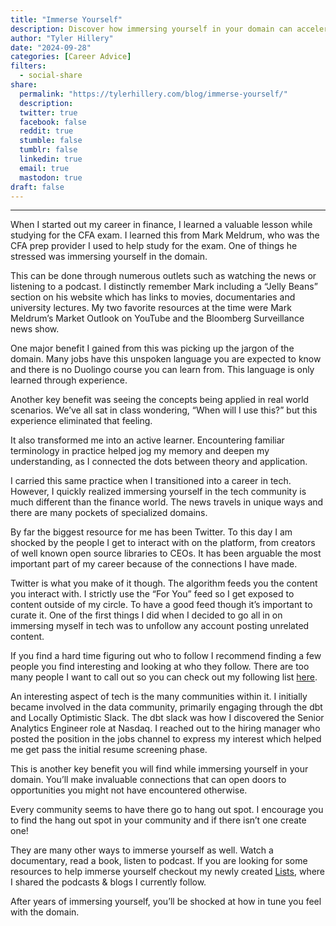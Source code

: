 ```yaml
---
title: "Immerse Yourself"
description: Discover how immersing yourself in your domain can accelerate your learning and lead to opportunities.
author: "Tyler Hillery"
date: "2024-09-28"
categories: [Career Advice]
filters:
  - social-share
share:
  permalink: "https://tylerhillery.com/blog/immerse-yourself/"
  description:
  twitter: true
  facebook: false
  reddit: true
  stumble: false
  tumblr: false
  linkedin: true
  email: true
  mastodon: true
draft: false 
---
```


------------------------------------------------------------------------

When I started out my career in finance, I learned a valuable lesson while studying for the CFA exam. I learned this from Mark Meldrum, who was the CFA prep provider I used to help study for the exam. One of things he stressed was immersing yourself in the domain. 

This can be done through numerous outlets such as watching the news or listening to a podcast. I distinctly remember Mark including a "Jelly Beans" section on his website which has links to movies, documentaries and university lectures. My two favorite resources at the time were Mark Meldrum's Market Outlook on YouTube and the Bloomberg Surveillance news show. 

One major benefit I gained from this was picking up the jargon of the domain. Many jobs have this unspoken language you are expected to know and there is no Duolingo course you can learn from. This language is only learned through experience.

Another key benefit was seeing the concepts being applied in real world scenarios. We've all sat in class wondering, "When will I use this?" but this experience eliminated that feeling. 

It also transformed me into an active learner. Encountering familiar terminology in practice helped jog my memory and deepen my understanding, as I connected the dots between theory and application. 

I carried this same practice when I transitioned into a career in tech. However, I quickly realized immersing yourself in the tech community is much different than the finance world. The news travels in unique ways and there are many pockets of specialized domains.

By far the biggest resource for me has been Twitter. To this day I am shocked by the people I get to interact with on the platform, from creators of well known open source libraries to CEOs. It has been arguable the most important part of my career because of the connections I have made.

Twitter is what you make of it though. The algorithm feeds you the content you interact with. I strictly use the "For You" feed so I get exposed to content outside of my circle. To have a good feed though it's important to curate it. One of the first things I did when I decided to go all in on immersing myself in tech was to unfollow any account posting unrelated content. 

If you find a hard time figuring out who to follow I recommend finding a few people you find interesting and looking at who they follow. There are too many people I want to call out so you can check out my following list [here](https://x.com/_TylerHillery/following).

An interesting aspect of tech is the many communities within it. I initially became involved in the data community, primarily engaging through the dbt and Locally Optimistic Slack. The dbt slack was how I discovered the Senior Analytics Engineer role at Nasdaq. I reached out to the hiring manager who posted the position in the jobs channel to express my interest which helped me get pass the initial resume screening phase. 

This is another key benefit you will find while immersing yourself in your domain. You'll make invaluable connections that can open doors to opportunities you might not have encountered otherwise.

Every community seems to have there go to hang out spot. I encourage you to find the hang out spot in your community and if there isn't one create one! 

They are many other ways to immerse yourself as well. Watch a documentary, read a book, listen to podcast. If you are looking for some resources to help immerse yourself checkout my newly created [Lists](https://tylerhillery.com/lists), where I shared the podcasts & blogs I currently follow.

After years of immersing yourself, you'll be shocked at how in tune you feel with the domain.